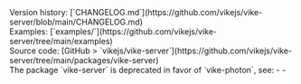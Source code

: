 
<PageHeader>
Version history: [`CHANGELOG.md`](https://github.com/vikejs/vike-server/blob/main/CHANGELOG.md)<br/>
Examples: [`examples/`](https://github.com/vikejs/vike-server/tree/main/examples)<br/>
Source code: [GitHub > `vikejs/vike-server`](https://github.com/vikejs/vike-server/tree/main/packages/vike-server)<br/>
</PageHeader>

<Warning>
The package `vike-server` is deprecated in favor of <Link href="/vike-photon">`vike-photon`</Link>, see:
- <Link href="/migration/vike-photon" />
- <Link href="/blog/photon" />
</Warning>

> <WhyPhoton />
